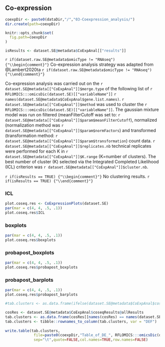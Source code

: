## Co-expression {.tabset}

```r
coexpDir <- paste0(dataDir,"/","03-Coexpression_analysis/")
dir.create(path=coexpDir)

knitr::opts_chunk$set(
  fig.path=coexpDir
)

isResults <- dataset.SE@metadata$CoExpAnal[["results"]]
```

`r if(dataset.raw.SE@metadata$omicType != "RNAseq") {"\\begin{comment}"}`
Co-expression analysis strategy was adapted from @Lambert2020ta
`r if(dataset.raw.SE@metadata$omicType != "RNAseq") {"\\end{comment}"}`

Co-expression analysis was carried out on the `r dataset.SE@metadata[["CoExpAnal"]]$merge.type`
of the following list of `r RFLOMICS:::omicsDic(dataset.SE)[["variableName"]]`  `r names(dataset.SE@metadata$CoExpAnal$gene.list.names)`. 
`r dataset.SE@metadata[["CoExpAnal"]]$method` was used to cluster the `r RFLOMICS:::omicsDic(dataset.SE)[["variableName"]]`. 
The gaussian mixture model was run on filtered (meanFilterCutoff was set to: `r dataset.SE@metadata[["CoExpAnal"]]$param$meanFilterCutoff`), 
normalized (normalization method was `r dataset.SE@metadata[["CoExpAnal"]]$param$normFactors`) 
and transformed (transformation method: `r dataset.SE@metadata[["CoExpAnal"]]$param$transformation`) count data.
`r dataset.SE@metadata[["CoExpAnal"]]$replicates.nb` technical replicates were performed for each K in `r dataset.SE@metadata[["CoExpAnal"]]$K.range` (K=number of clusters). 
The best number of cluster (K) selected via the Integrated Completed Likelihood (ICL) criterion 
was `r dataset.SE@metadata[["CoExpAnal"]]$cluster.nb`.


`r if(isResults == TRUE) {"\\begin{comment}"}`
No clustering results.
`r if(isResults == TRUE) {"\\end{comment}"}`


### ICL 


```r
plot.coseq.res <- CoExpressionPlots(dataset.SE)
par(mar = c(4, 4, .5, .1))
plot.coseq.res$ICL 
```

### boxplots

```r
par(mar = c(4, 4, .5, .1))
plot.coseq.res$boxplots
```

### probapost_boxplots 

```r
par(mar = c(4, 4, .5, .1))
plot.coseq.res$probapost_boxplots 
```

### probapost_barplots

```r
par(mar = c(4, 4, .5, .1))
plot.coseq.res$probapost_barplots
```


```r
#tab.clusters <- as.data.frame(ifelse(dataset.SE@metadata$CoExpAnal$coseqResults@allResults[[dataset.SE@metadata$CoExpAnal$cluster.nb]] > 0.5, 1,0))

cosRes <- dataset.SE@metadata$CoExpAnal$coseqResults@allResults
tab.clusters <- as.data.frame(cosRes[[names(cosRes) == names(dataset.SE@metadata$CoExpAnal$cluster.nb)]])
tab.clusters <- tibble::rownames_to_column(tab.clusters, var = "DEF")
      
write.table(tab.clusters,
             file=paste0(coexpDir,"Table_of_DE_", RFLOMICS:::omicsDic(dataset.SE)[["variableName"]],"_per_cluster",".txt"),
             sep="\t",quote=FALSE,col.names=TRUE,row.names=FALSE)

```
